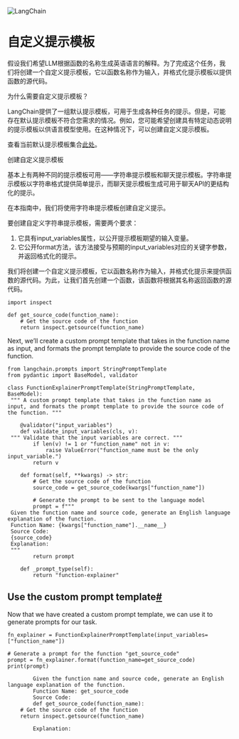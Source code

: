 

<Head>
  <script>
    {
      `(function() {
         var _hmt = _hmt || [];
(function() {
  var hm = document.createElement("script");
  hm.src = "https://hm.baidu.com/hm.js?e60fb290e204e04c5cb6f79b0ac1e697";
  var s = document.getElementsByTagName("script")[0]; 
  s.parentNode.insertBefore(hm, s);
})();
       })();`
    }
  </script>
</Head>

![LangChain](https://pica.zhimg.com/50/v2-56e8bbb52aa271012541c1fe1ceb11a2_r.gif)



自定义提示模板
====================


假设我们希望LLM根据函数的名称生成英语语言的解释。为了完成这个任务，我们将创建一个自定义提示模板，它以函数名称作为输入，并格式化提示模板以提供函数的源代码。

为什么需要自定义提示模板？

LangChain提供了一组默认提示模板，可用于生成各种任务的提示。但是，可能存在默认提示模板不符合您需求的情况。例如，您可能希望创建具有特定动态说明的提示模板以供语言模型使用。在这种情况下，可以创建自定义提示模板。

查看当前默认提示模板集合[此处](../getting_started.html)。

创建自定义提示模板

基本上有两种不同的提示模板可用——字符串提示模板和聊天提示模板。字符串提示模板以字符串格式提供简单提示，而聊天提示模板生成可用于聊天API的更结构化的提示。

在本指南中，我们将使用字符串提示模板创建自定义提示。

要创建自定义字符串提示模板，需要两个要求：

1. 它具有input_variables属性，以公开提示模板期望的输入变量。
2. 它公开format方法，该方法接受与预期的input_variables对应的关键字参数，并返回格式化的提示。

我们将创建一个自定义提示模板，它以函数名称作为输入，并格式化提示来提供函数的源代码。为此，让我们首先创建一个函数，该函数将根据其名称返回函数的源代码。

```
import inspect

def get_source_code(function_name):
    # Get the source code of the function
    return inspect.getsource(function_name)

```

Next, we’ll create a custom prompt template that takes in the function name as input, and formats the prompt template to provide the source code of the function.

```
from langchain.prompts import StringPromptTemplate
from pydantic import BaseModel, validator

class FunctionExplainerPromptTemplate(StringPromptTemplate, BaseModel):
 """ A custom prompt template that takes in the function name as input, and formats the prompt template to provide the source code of the function. """

    @validator("input_variables")
    def validate_input_variables(cls, v):
 """ Validate that the input variables are correct. """
        if len(v) != 1 or "function_name" not in v:
            raise ValueError("function_name must be the only input_variable.")
        return v

    def format(self, **kwargs) -> str:
        # Get the source code of the function
        source_code = get_source_code(kwargs["function_name"])

        # Generate the prompt to be sent to the language model
        prompt = f"""
 Given the function name and source code, generate an English language explanation of the function.
 Function Name: {kwargs["function_name"].__name__}
 Source Code:
 {source_code}
 Explanation:
 """
        return prompt

    def _prompt_type(self):
        return "function-explainer"

```

Use the custom prompt template[#](#use-the-custom-prompt-template "Permalink to this headline")
-----------------------------------------------------------------------------------------------

Now that we have created a custom prompt template, we can use it to generate prompts for our task.

```
fn_explainer = FunctionExplainerPromptTemplate(input_variables=["function_name"])

# Generate a prompt for the function "get_source_code"
prompt = fn_explainer.format(function_name=get_source_code)
print(prompt)

```

```
        Given the function name and source code, generate an English language explanation of the function.
        Function Name: get_source_code
        Source Code:
        def get_source_code(function_name):
    # Get the source code of the function
    return inspect.getsource(function_name)

        Explanation:

```


